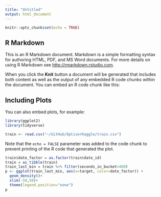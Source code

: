 ```yaml
---
title: "Untitled"
output: html_document
---
```


```r
knitr::opts_chunk$set(echo = TRUE)
```

## R Markdown

This is an R Markdown document. Markdown is a simple formatting syntax for authoring HTML, PDF, and MS Word documents. For more details on using R Markdown see <http://rmarkdown.rstudio.com>.

When you click the **Knit** button a document will be generated that includes both content as well as the output of any embedded R code chunks within the document. You can embed an R code chunk like this:

## Including Plots

You can also embed plots, for example:

```r
library(ggplot2)
library(tidyverse)
```

```r
train <- read.csv("~/GitHub/OptiverKaggle/train.csv")
```

Note that the `echo = FALSE` parameter was added to the code chunk to prevent printing of the R code that generated the plot.

```r
train$date_factor = as.factor(train$date_id)
train = as_tibble(train)
train_last_min = train %>% filter(seconds_in_bucket>480)
p <- ggplot(train_last_min, aes(x=target, color=date_factor)) +
  geom_density()+
  xlim(-50,50)+
  theme(legend.position="none")
p

```
